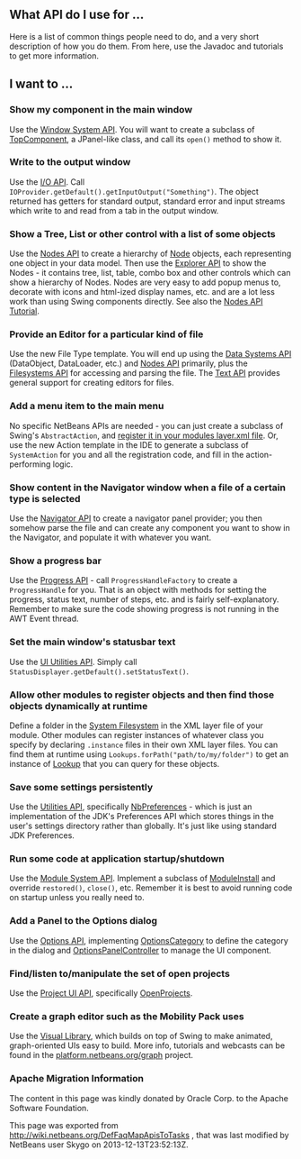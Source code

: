 <!--

    Licensed to the Apache Software Foundation (ASF) under one
    or more contributor license agreements.  See the NOTICE file
    distributed with this work for additional information
    regarding copyright ownership.  The ASF licenses this file
    to you under the Apache License, Version 2.0 (the
    "License"); you may not use this file except in compliance
    with the License.  You may obtain a copy of the License at

      http://www.apache.org/licenses/LICENSE-2.0

    Unless required by applicable law or agreed to in writing,
    software distributed under the License is distributed on an
    "AS IS" BASIS, WITHOUT WARRANTIES OR CONDITIONS OF ANY
    KIND, either express or implied.  See the License for the
    specific language governing permissions and limitations
    under the License.

-->

==What API do I use for ...==

Here is a list of common things people need to do, and a very short description of how you do them.  From here, use the Javadoc and tutorials to get more information.

==I want to ...==
===Show my component in the main window===
Use the [http://bits.netbeans.org/dev/javadoc/org-openide-windows/overview-summary.html Window System API].  You will want to create a subclass of [http://bits.netbeans.org/dev/javadoc/org-openide-windows/org/openide/windows/TopComponent.html TopComponent], a JPanel-like class, and call its <tt>open()</tt> method to show it.

===Write to the output window===
Use the [http://bits.netbeans.org/dev/javadoc/org-openide-io/overview-summary.html I/O API].  Call <tt>IOProvider.getDefault().getInputOutput("Something")</tt>.  The object returned has getters for standard output, standard error and input streams which write to and read from a tab in the output window.

===Show a Tree, List or other control with a list of some objects===
Use the [http://bits.netbeans.org/dev/javadoc/org-openide-nodes/overview-summary.html Nodes API] to create a hierarchy of [http://bits.netbeans.org/dev/javadoc/org-openide-nodes/org/openide/nodes/Node.html Node] objects, each representing one object in your data model.  Then use the [http://bits.netbeans.org/dev/javadoc/org-openide-explorer/overview-summary.html Explorer API] to show the Nodes - it contains tree, list, table, combo box and other controls which can show a hierarchy of Nodes.  Nodes are very easy to add popup menus to, decorate with icons and html-ized display names, etc. and are a lot less work than using Swing components directly.  See also the [http://platform.netbeans.org/tutorials/nbm-nodesapi2.html Nodes API Tutorial].

===Provide an Editor for a particular kind of file===
Use the new File Type template.  You will end up using the [http://bits.netbeans.org/dev/javadoc/org-openide-loaders/overview-summary.html Data Systems API] (DataObject, DataLoader, etc.) and [http://bits.netbeans.org/dev/javadoc/org-openide-nodes/overview-summary.html Nodes API] primarily, plus the [http://bits.netbeans.org/dev/javadoc/org-openide-filesystems/overview-summary.html Filesystems API] for accessing and parsing the file.  The [http://bits.netbeans.org/dev/javadoc/org-openide-text/overview-summary.html Text API] provides general support for creating editors for files.

===Add a menu item to the main menu===
No specific NetBeans APIs are needed - you can just create a subclass of Swing's <tt>AbstractAction</tt>, and [[DevFaqActionAddMenuBar| register it in your modules layer.xml file]].  Or, use the new Action template in the IDE to generate a subclass of <tt>SystemAction</tt> for you and all the registration code, and fill in the action-performing logic.

===Show content in the Navigator window when a file of a certain type is selected===
Use the [http://bits.netbeans.org/dev/javadoc/org-netbeans-spi-navigator/overview-summary.html Navigator API] to create a navigator panel provider;  you then somehow parse the file and can create any component you want to show in the Navigator, and populate it with whatever you want.

===Show a progress bar===
Use the [http://bits.netbeans.org/dev/javadoc/org-netbeans-api-progress/overview-summary.html Progress API] - call <tt>ProgressHandleFactory</tt> to create a <tt>ProgressHandle</tt> for you.  That is an object with methods for setting the progress, status text, number of steps, etc. and is fairly self-explanatory.  Remember to make sure the code showing progress is not running in the AWT Event thread.

===Set the main window's statusbar text===
Use the [http://bits.netbeans.org/dev/javadoc/org-openide-awt/overview-summary.html UI Utilities API].  Simply call <tt>StatusDisplayer.getDefault().setStatusText()</tt>.

===Allow other modules to register objects and then find those objects dynamically at runtime===
Define a folder in the [[DevFaqSystemFilesystem| System Filesystem]] in the XML layer file of your module.  Other modules can register instances of whatever class you specify by declaring <tt>.instance</tt> files in their own XML layer files.  You can find them at runtime using <tt>Lookups.forPath("path/to/my/folder")</tt> to get an instance of [[DevFaqLookup | Lookup]] that you can query for these objects.

===Save some settings persistently===
Use the [http://bits.netbeans.org/dev/javadoc/org-openide-util/overview-summary.html Utilities API], specifically [http://bits.netbeans.org/dev/javadoc/org-openide-util/org/openide/util/NbPreferences.html NbPreferences] - which is just an implementation of the JDK's Preferences API which stores things in the user's settings directory rather than globally.  It's just like using standard JDK Preferences.

===Run some code at application startup/shutdown===
Use the [http://bits.netbeans.org/dev/javadoc/org-openide-modules/overview-summary.html Module System API].  Implement a subclass of [http://bits.netbeans.org/dev/javadoc/org-openide-modules/org/openide/modules/ModuleInstall.html ModuleInstall] and override <tt>restored()</tt>, <tt>close()</tt>, etc.  Remember it is best to avoid running code on startup unless you really need to.

===Add a Panel to the Options dialog===
Use the [http://bits.netbeans.org/dev/javadoc/org-netbeans-modules-options-api/overview-summary.html Options API], implementing [http://bits.netbeans.org/dev/javadoc/org-netbeans-modules-options-api/org/netbeans/spi/options/OptionsCategory.html OptionsCategory] to define the category in the dialog and [http://bits.netbeans.org/dev/javadoc/org-netbeans-modules-options-api/org/netbeans/spi/options/OptionsPanelController.html OptionsPanelController] to manage the UI component.

===Find/listen to/manipulate the set of open projects===
Use the [http://bits.netbeans.org/dev/javadoc/org-netbeans-modules-projectuiapi/overview-summary.html Project UI API], specifically [http://bits.netbeans.org/dev/javadoc/org-netbeans-modules-projectuiapi/org/netbeans/api/project/ui/OpenProjects.html OpenProjects].

===Create a graph editor such as the Mobility Pack uses===
Use the [http://bits.netbeans.org/dev/javadoc/org-netbeans-api-visual/overview-summary.html Visual Library], which builds on top of Swing to make animated, graph-oriented UIs easy to build.  More info, tutorials and webcasts can be found in the [http://platform.netbeans.org/graph platform.netbeans.org/graph] project.

===Apache Migration Information===

The content in this page was kindly donated by Oracle Corp. to the
Apache Software Foundation.

This page was exported from http://wiki.netbeans.org/DefFaqMapApisToTasks , 
that was last modified by NetBeans user Skygo 
on 2013-12-13T23:52:13Z.

